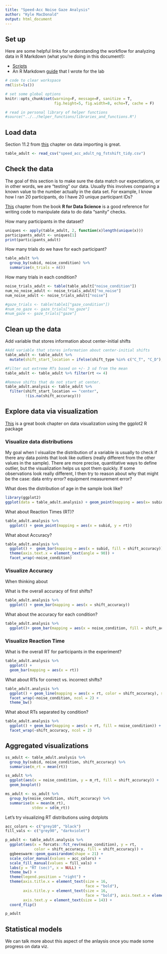 ```yaml
---
title: "Speed-Acc Noise Gaze Analysis"
author: "Kyle MacDonald"
output: html_document
---
```


## Set up 

Here are some helpful links for understanding the workflow for analyzing data in R Markdown (what you're doing in this document!):

 * [Scripts](http://r4ds.had.co.nz/workflow-scripts.html)
 * An R Markdown [guide](https://docs.google.com/document/d/1ajv1VJqEheVws93tnzH-K7145vBKtwD3Az5pg3faRdw/edit?usp=sharing) that I wrote for the lab
 
```r
# code to clear workspace
rm(list=ls()) 

# set some global options
knitr::opts_chunk$set(warning=F, message=F, sanitize = T, 
                      fig.height=5, fig.width=8, echo=T, cache = F)

# read in personal library of helper functions
#source("../../helper_functions/libraries_and_functions.R")
```

## Load data

Section 11.2 from [this](http://r4ds.had.co.nz/data-import.html) chapter on data importing is great.


```r
table_adult <- read_csv("speed_acc_adult_ng_fstshift_tidy.csv")
```

## Check the data

The goal of this section is to make sure the data match our expectations, or in other words, we are "testing" our data. Usually this involves comparing a known value to the number actually in the data set. For example, I know how I ran 20 participants, do I have 20 unique participant IDs?

[This](http://r4ds.had.co.nz/transform.html) chapter from the book **R for Data Science** is a good reference for writing code to manipulate data to do data "sanity" checks.

How many participants in the dataset?  


```r
uniques <- apply(table_adult, 2, function(x)length(unique(x)))
participants_adult <- uniques[1]
print(participants_adult)
```

How many trials do we have for each participant?

```r
table_adult %>% 
  group_by(subid, noise_condition) %>% 
  summarise(n_trials = n())

```

How many trials in each condition? 


```r
noise_trials_adult <- table(table_adult["noise_condition"])
num_no_noise_adult <- noise_trials_adult["no_noise"]
num_noise_adult <- noise_trials_adult["noise"]

#gaze_trials <- table(table1["gaze_condition"])
#num_no_gaze <- gaze_trials["no_gaze"]
#num_gaze <- gaze_trials["gaze"]
```

## Clean up the data

Add variable that stores information about center-initial shifts

```r
#Add variable that stores information about center-initial shifts
table_adult <- table_adult %>% 
  mutate(shift_start_location = ifelse(shift_type %in% c("C_T", "C_D"), "center", "not_center"))

#Filter out extreme RTs based on +/- 3 sd from the mean
table_adult <- table_adult %>% filter(rt <= 4)

#Remove shifts that do not start at center.
table_adult.analysis <- table_adult %>% 
  filter(shift_start_location == "center",
         !(is.na(shift_accuracy)))
```
## Explore data via visualization

[This](http://r4ds.had.co.nz/data-visualisation.html) is a great book chapter on data visualization using the ggplot2 R package

### Visualize data distributions

My goal when I visualize the distribution of a variable is usually to check if there any data points that look like outliers (really different from the other values in the sample). There are more precise, quantitative ways to define outlier, but the visualization helps us spot them quickly. If some observations look really different, I then try to reason about why that might be the case: data entry error? equipment measurement error? 

What does the distribution of age in the sample look like? 

```r
library(ggplot2)
ggplot(data = table_adult.analysis) + geom_point(mapping = aes(x= subid, y=age)) 

```

What about Reaction Times (RT)?


```r
table_adult.analysis %>% 
  ggplot() + geom_point(mapping = aes(x = subid, y = rt))
```


What about Accuracy? 

```r
table_adult.analysis %>% 
  ggplot() +  geom_bar(mapping = aes(x = subid, fill = shift_accuracy)) +
  theme(axis.text.x = element_text(angle = 90)) +
  facet_wrap(~noise_condition)
```

### Visualize Accuracy

When thinking about 

What is the overall accuracy of first shifts?

```r
table_adult.analysis %>% 
  ggplot() + geom_bar(mapping = aes(x = shift_accuracy))
```

What about the accuracy for each condition?

```r
table_adult.analysis %>% 
  ggplot()+ geom_bar(mapping = aes(x = noise_condition, fill = shift_accuracy), position = "fill")
```

### Visualize Reaction Time

What is the overall RT for participants in the experiment? 

```r
table_adult.analysis %>% 
  ggplot() + 
  geom_bar(mapping = aes(x = rt))
```

What about RTs for correct vs. incorrect shifts?

```r
table_adult.analysis %>% 
  ggplot() + geom_line(mapping = aes(x = rt, color = shift_accuracy), stat = "density") +
  facet_wrap(~noise_condition, ncol = 2) +
  theme_bw()
```

What about RTs separated by condition? 

```r
table_adult.analysis %>% 
  ggplot() + geom_bar(mapping = aes(x = rt, fill = noise_condition)) +
  facet_wrap(~shift_accuracy, ncol = 2)
```

## Aggregated visualizations

```r
ss_adult <- table_adult.analysis %>% 
  group_by(subid, noise_condition, shift_accuracy) %>% 
  summarise(m_rt = mean(rt))
```

```r
ss_adult %>% 
  ggplot(aes(x = noise_condition, y = m_rt, fill = shift_accuracy)) + 
  geom_boxplot()
```

```r
ms_adult <- ss_adult %>% 
  group_by(noise_condition, shift_accuracy) %>% 
  summarise(m = mean(m_rt),
            stdev = sd(m_rt))
```

Let's try visualizing RT distributions using dotplots

```r
acc_colors <- c("grey10", "black")
fill_vals <- c("grey90", "darkviolet")

p_adult <- table_adult.analysis %>% 
  ggplot(aes(x = forcats::fct_rev(noise_condition), y = rt, 
             color = shift_accuracy, fill = shift_accuracy)) +
  ggbeeswarm::geom_quasirandom(shape = 21) + 
  scale_color_manual(values = acc_colors) +
  scale_fill_manual(values = fill_vals) +
  labs(y = "RT (sec)", x = NULL) +
  theme_bw() +
  theme(legend.position = "right") + 
  theme(axis.title.x = element_text(size = 16, 
                                    face = "bold"), 
        axis.title.y = element_text(size = 16, 
                                    face = "bold"), axis.text.x = element_text(size = 14),
        axis.text.y = element_text(size = 14)) +
  coord_flip()

p_adult
```


## Statistical models

We can talk more about this aspect of the anlaysis once you made some progress on data viz. 

